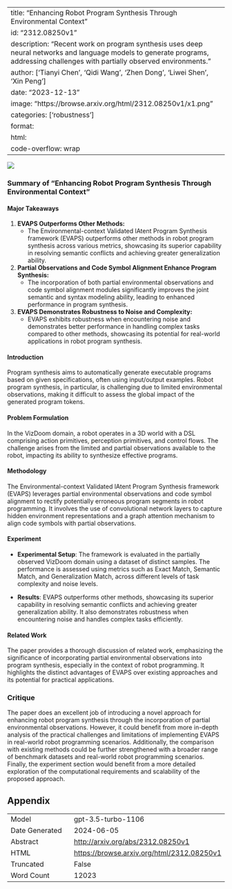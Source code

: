 
---
title: "Enhancing Robot Program Synthesis Through Environmental Context"
id: "2312.08250v1"
description: "Recent work on program synthesis uses deep neural networks and language models to generate programs, addressing challenges with partially observed environments."
author: ['Tianyi Chen', 'Qidi Wang', 'Zhen Dong', 'Liwei Shen', 'Xin Peng']
date: "2023-12-13"
image: "https://browse.arxiv.org/html/2312.08250v1/x1.png"
categories: ['robustness']
format:
  html:
    code-overflow: wrap
---

![](https://browse.arxiv.org/html/2312.08250v1/x1.png)

### Summary of "Enhancing Robot Program Synthesis Through Environmental Context"

#### Major Takeaways
1. **EVAPS Outperforms Other Methods:**
   - The Environmental-context Validated lAtent Program Synthesis framework (EVAPS) outperforms other methods in robot program synthesis across various metrics, showcasing its superior capability in resolving semantic conflicts and achieving greater generalization ability.
  
2. **Partial Observations and Code Symbol Alignment Enhance Program Synthesis:**
   - The incorporation of both partial environmental observations and code symbol alignment modules significantly improves the joint semantic and syntax modeling ability, leading to enhanced performance in program synthesis.
   
3. **EVAPS Demonstrates Robustness to Noise and Complexity:**
   - EVAPS exhibits robustness when encountering noise and demonstrates better performance in handling complex tasks compared to other methods, showcasing its potential for real-world applications in robot program synthesis.

#### Introduction
Program synthesis aims to automatically generate executable programs based on given specifications, often using input/output examples. Robot program synthesis, in particular, is challenging due to limited environmental observations, making it difficult to assess the global impact of the generated program tokens.

#### Problem Formulation
In the VizDoom domain, a robot operates in a 3D world with a DSL comprising action primitives, perception primitives, and control flows. The challenge arises from the limited and partial observations available to the robot, impacting its ability to synthesize effective programs.

#### Methodology
The Environmental-context Validated lAtent Program Synthesis framework (EVAPS) leverages partial environmental observations and code symbol alignment to rectify potentially erroneous program segments in robot programming. It involves the use of convolutional network layers to capture hidden environment representations and a graph attention mechanism to align code symbols with partial observations.

#### Experiment
- **Experimental Setup**: The framework is evaluated in the partially observed VizDoom domain using a dataset of distinct samples. The performance is assessed using metrics such as Exact Match, Semantic Match, and Generalization Match, across different levels of task complexity and noise levels.

- **Results**: EVAPS outperforms other methods, showcasing its superior capability in resolving semantic conflicts and achieving greater generalization ability. It also demonstrates robustness when encountering noise and handles complex tasks efficiently.

#### Related Work
The paper provides a thorough discussion of related work, emphasizing the significance of incorporating partial environmental observations into program synthesis, especially in the context of robot programming. It highlights the distinct advantages of EVAPS over existing approaches and its potential for practical applications.

### Critique
The paper does an excellent job of introducing a novel approach for enhancing robot program synthesis through the incorporation of partial environmental observations. However, it could benefit from more in-depth analysis of the practical challenges and limitations of implementing EVAPS in real-world robot programming scenarios. Additionally, the comparison with existing methods could be further strengthened with a broader range of benchmark datasets and real-world robot programming scenarios. Finally, the experiment section would benefit from a more detailed exploration of the computational requirements and scalability of the proposed approach.

## Appendix

|          |          |
|----------|----------|
| Model     | gpt-3.5-turbo-1106       |
| Date Generated     | 2024-06-05       |
| Abstract | [http://arxiv.org/abs/2312.08250v1](http://arxiv.org/abs/2312.08250v1)        |
| HTML     | [https://browse.arxiv.org/html/2312.08250v1](https://browse.arxiv.org/html/2312.08250v1)       |
| Truncated       | False       |
| Word Count       | 12023       |